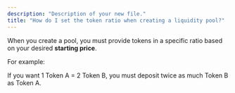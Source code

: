 ```yaml
---
description: "Description of your new file."
title: "How do I set the token ratio when creating a liquidity pool?"
---
```


When you create a pool, you must provide tokens in a specific ratio based on your desired **starting price**.

For example:

If you want 1 Token A = 2 Token B, you must deposit twice as much Token B as Token A.